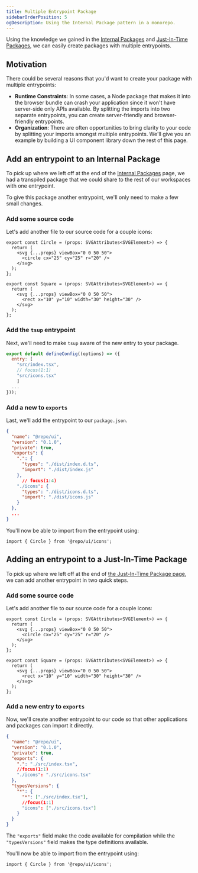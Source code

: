 ```yaml
---
title: Multiple Entrypoint Package
sidebarOrderPosition: 5
ogDescription: Using the Internal Package pattern in a monorepo.
---
```


Using the knowledge we gained in the [Internal Packages](/monorepos/packaging/internal) and [Just-In-Time Packages](/monorepos/packaging/jit), we can easily create packages with multiple entrypoints.

## Motivation

There could be several reasons that you'd want to create your package with multiple entrypoints:

- **Runtime Constraints**: In some cases, a Node package that makes it into the browser bundle can crash your application since it won't have server-side only APIs available. By splitting the imports into two separate entrypoints, you can create server-friendly and browser-friendly entrypoints.
- **Organization**: There are often opportunities to bring clarity to your code by splitting your imports amongst multiple entrypoints. We'll give you an example by building a UI component library down the rest of this page.

## Add an entrypoint to an Internal Package

To pick up where we left off at the end of the [Internal Packages](/monorepos/packaging/internal) page, we had a transpiled package that we could share to the rest of our workspaces with one entrypoint.

To give this package another entrypoint, we'll only need to make a few small changes.

### Add some source code

Let's add another file to our source code for a couple icons:

```tsx filename="packages/ui/src/icons.tsx"
export const Circle = (props: SVGAttributes<SVGElement>) => {
  return (
    <svg {...props} viewBox="0 0 50 50">
      <circle cx="25" cy="25" r="20" />
    </svg>
  );
};

export const Square = (props: SVGAttributes<SVGElement>) => {
  return (
    <svg {...props} viewBox="0 0 50 50">
      <rect x="10" y="10" width="30" height="30" />
    </svg>
  );
};
```

### Add the `tsup` entrypoint

Next, we'll need to make `tsup` aware of the new entry to your package.

```js filename="packages/ui/tsup.config.js" note="We're using JavaScript here but will still get great autocomplete. 😄"
export default defineConfig((options) => ({
  entry: [
    "src/index.tsx",
    // focus(1:1)
    "src/icons.tsx"
    ]
  ...
}));
```

### Add a new to `exports`

Last, we'll add the entrypoint to our `package.json`.

```json filename="packages/ui/package.json"
{
  "name": "@repo/ui",
  "version": "0.1.0",
  "private": true,
  "exports": {
    ".": {
      "types": "./dist/index.d.ts",
      "import": "./dist/index.js"
    },
      // focus(1:4)
    "./icons": {
      "types": "./dist/icons.d.ts",
      "import": "./dist/icons.js"
    }
  },
  ...
}
```

You'll now be able to import from the entrypoint using:

```tsx filename="apps/web/src/index.tsx"
import { Circle } from '@repo/ui/icons';
```

## Adding an entrypoint to a Just-In-Time Package

To pick up where we left off at the end of [the Just-In-Time Package page](/monorepos/packaging/jit), we can add another entrypoint in two quick steps.

### Add some source code

Let's add another file to our source code for a couple icons:

```tsx filename="packages/ui/src/icons.tsx"
export const Circle = (props: SVGAttributes<SVGElement>) => {
  return (
    <svg {...props} viewBox="0 0 50 50">
      <circle cx="25" cy="25" r="20" />
    </svg>
  );
};

export const Square = (props: SVGAttributes<SVGElement>) => {
  return (
    <svg {...props} viewBox="0 0 50 50">
      <rect x="10" y="10" width="30" height="30" />
    </svg>
  );
};
```

### Add a new entry to `exports`

Now, we'll create another entrypoint to our code so that other applications and packages can import it directly.

```json filename="packages/ui/package.json"
{
  "name": "@repo/ui",
  "version": "0.1.0",
  "private": true,
  "exports": {
    ".": "./src/index.tsx",
    //focus(1:1)
    "./icons": "./src/icons.tsx"
  },
  "typesVersions": {
    "*": {
      "*": ["./src/index.tsx"],
      //focus(1:1)
      "icons": ["./src/icons.tsx"]
    }
  }
}
```

The `"exports"` field make the code available for compilation while the `"typesVersions"` field makes the type definitions available.

You'll now be able to import from the entrypoint using:

```tsx filename="apps/web/src/index.tsx"
import { Circle } from '@repo/ui/icons';
```
